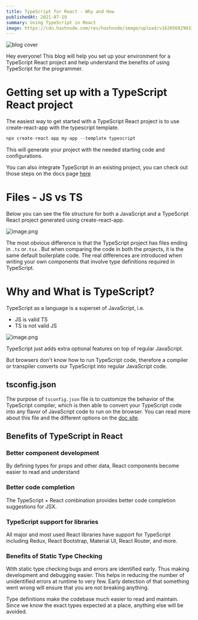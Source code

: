 ```yaml
---
title: TypeScript for React - Why and How
publishedAt: 2021-07-19
summary: Using TypeScript in React
image: https://cdn.hashnode.com/res/hashnode/image/upload/v1620569290336/lKWRRCpE1.png
---
```


<Image
  src="https://cdn.hashnode.com/res/hashnode/image/upload/v1620569290336/lKWRRCpE1.png"
  width={1600}
  height={840}
  alt="blog cover"
/>

Hey everyone! This blog will help you set up your environment for a TypeScript React project and help understand the benefits of using TypeScript for the programmer.

# Getting set up with a TypeScript React project

The easiest way to get started with a TypeScript React project is to use create-react-app with the typescript template.

```js
npx create-react-app my-app --template typescript
```

This will generate your project with the needed starting code and configurations.

You can also integrate TypeScript in an existing project, you can check out those steps on the docs page [here](https://create-react-app.dev/docs/adding-typescript/)

# Files - JS vs TS

Below you can see the file structure for both a JavaScript and a TypeScript React project generated using create-react-app.

![image.png](https://cdn.hashnode.com/res/hashnode/image/upload/v1620570945443/SuFCW2zmU.png)

The most obvious difference is that the TypeScript project has files ending in `.ts` or`.tsx` . But when comparing the code in both the projects, it is the same default boilerplate code. The real differences are introduced when writing your own components that involve type definitions required in TypeScript.

# Why and What is TypeScript?

TypeScript as a language is a superset of JavaScript, i.e.

- JS is valid TS
- TS is not valid JS

![image.png](https://cdn.hashnode.com/res/hashnode/image/upload/v1620569973685/aOmA4MJW9.png)

TypeScript just adds extra optional features on top of regular JavaScript.

But browsers don't know how to run TypeScript code, therefore a compiler or transpiler converts our TypeScript into regular JavaScript code.

## tsconfig.json

The purpose of `tsconfig.json` file is to customize the behavior of the TypeScript compiler, which is then able to convert your TypeScript code into any flavor of JavaScript code to run on the browser. You can read more about this file and the different options on the [doc site](https://www.typescriptlang.org/docs/handbook/tsconfig-json.html).

## Benefits of TypeScript in React

### Better component development

By defining types for props and other data, React components become easier to read and understand

### Better code completion

The TypeScript + React combination provides better code completion suggestions for JSX.

### TypeScript support for libraries

All major and most used React libraries have support for TypeScript including Redux, React Bootstrap, Material UI, React Router, and more.

### Benefits of Static Type Checking

With static type checking bugs and errors are identified early. Thus making development and debugging easier.
This helps in reducing the number of unidentified errors at runtime to very few. Early detection of that something went wrong will ensure that you are not breaking anything.

Type definitions make the codebase much easier to read and maintain. Since we know the exact types expected at a place, anything else will be avoided.
